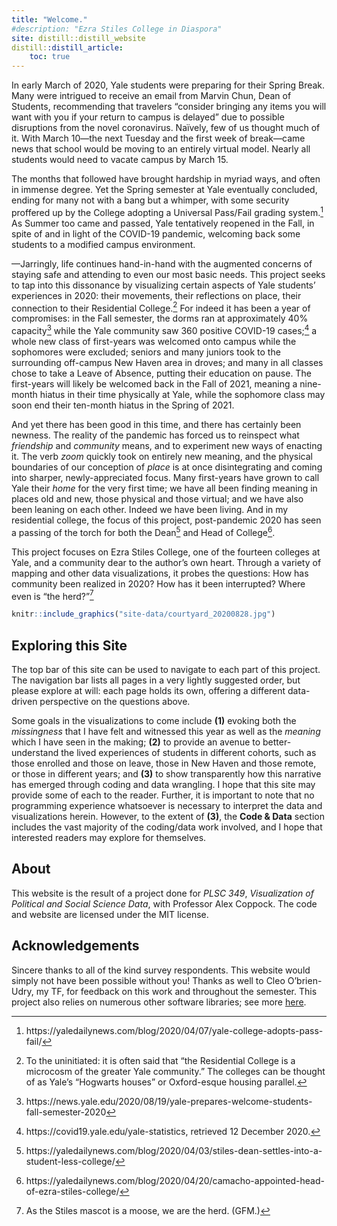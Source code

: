 ```yaml
---
title: "Welcome."
#description: "Ezra Stiles College in Diaspora"
site: distill::distill_website
distill::distill_article:
    toc: true
---
```


In early March of 2020, Yale students were preparing for their Spring Break. Many were intrigued to receive an email from Marvin Chun, Dean of Students, recommending that travelers "consider bringing any items you will want with you if your return to campus is delayed" due to possible disruptions from the novel coronavirus. Naïvely, few of us thought much of it. With March 10—the next Tuesday and the first week of break—came news that school would be moving to an entirely virtual model. Nearly all students would need to vacate campus by March 15.

The months that followed have brought hardship in myriad ways, and often in immense degree. Yet the Spring semester at Yale eventually concluded, ending for many not with a bang but a whimper, with some security proffered up by the College adopting a Universal Pass/Fail grading system.^[https://yaledailynews.com/blog/2020/04/07/yale-college-adopts-pass-fail/] As Summer too came and passed, Yale tentatively reopened in the Fall, in spite of and in light of the COVID-19 pandemic, welcoming back some students to a modified campus environment.

—Jarringly, life continues hand-in-hand with the augmented concerns of staying safe and attending to even our most basic needs. This project seeks to tap into this dissonance by visualizing certain aspects of Yale students' experiences in 2020: their movements, their reflections on place, their connection to their Residential College.^[To the uninitiated: it is often said that "the Residential College is a microcosm of the greater Yale community." The colleges can be thought of as Yale's “Hogwarts houses” or Oxford-esque housing parallel.] For indeed it has been a year of compromises: in the Fall semester, the dorms ran at approximately 40% capacity^[https://news.yale.edu/2020/08/19/yale-prepares-welcome-students-fall-semester-2020] while the Yale community saw 360 positive COVID-19 cases;^[https://covid19.yale.edu/yale-statistics, retrieved 12 December 2020.] a whole new class of first-years was welcomed onto campus while the sophomores were excluded; seniors and many juniors took to the surrounding off-campus New Haven area in droves; and many in all classes chose to take a Leave of Absence, putting their education on pause. The first-years will likely be welcomed back in the Fall of 2021, meaning a nine-month hiatus in their time physically at Yale, while the sophomore class may soon end their ten-month hiatus in the Spring of 2021.

And yet there has been good in this time, and there has certainly been newness. The reality of the pandemic has forced us to reinspect what *friendship* and *community* means, and to experiment new ways of enacting it. The verb *zoom* quickly took on entirely new meaning, and the physical boundaries of our conception of *place* is at once disintegrating and coming into sharper, newly-appreciated focus. Many first-years have grown to call Yale their *home* for the very first time; we have all been finding meaning in places old and new, those physical and those virtual; and we have also been leaning on each other. Indeed we have been living. And in my residential college, the focus of this project, post-pandemic 2020 has seen a passing of the torch for both the Dean^[https://yaledailynews.com/blog/2020/04/03/stiles-dean-settles-into-a-student-less-college/] and Head of College^[https://yaledailynews.com/blog/2020/04/20/camacho-appointed-head-of-ezra-stiles-college/].

This project focuses on Ezra Stiles College, one of the fourteen colleges at Yale, and a community dear to the author's own heart. Through a variety of mapping and other data visualizations, it probes the questions: How has community been realized in 2020? How has it been interrupted? Where even is "the herd?"^[As the Stiles mascot is a moose, we are the herd. (GFM.)]

```r
knitr::include_graphics("site-data/courtyard_20200828.jpg")
```

## Exploring this Site

The top bar of this site can be used to navigate to each part of this project. The navigation bar lists all pages in a very lightly suggested order, but please explore at will: each page holds its own, offering a different data-driven perspective on the questions above.

Some goals in the visualizations to come include **(1)** evoking both the *missingness* that I have felt and witnessed this year as well as the *meaning* which I have seen in the making; **(2)** to provide an avenue to better-understand the lived experiences of students in different cohorts, such as those enrolled and those on leave, those in New Haven and those remote, or those in different years; and **(3)** to show transparently how this narrative has emerged through coding and data wrangling. I hope that this site may provide some of each to the reader. Further, it is important to note that no programming experience whatsoever is necessary to interpret the data and visualizations herein. However, to the extent of **(3)**, the **Code & Data** section includes the vast majority of the coding/data work involved, and I hope that interested readers may explore for themselves.

<!--## Reservations

Note about my own perspective as an on-campus student.

Also note about how this focuses on students, even though Stiles is so much more.

Reflect on limitations of this exploration and its representativeness of Stiles, and Yale, write large.
Lamentably, so much that this study can't get to. Food and housing security. Social network. Mentors. How have these pillars held up in 2020? —Yet, it still is couched in the oncoming wave of studies which investigate social/behavioral changes due to COVID-19, as well as the coerced movement or displacement of various demographics.-->

## About {.appendix}

This website is the result of a project done for *PLSC 349*, *Visualization of Political and Social Science Data*, with Professor Alex Coppock. The code and website are licensed under the MIT license.

## Acknowledgements {.appendix}

Sincere thanks to all of the kind survey respondents. This website would simply not have been possible without you! Thanks as well to Cleo O'brien-Udry, my TF, for feedback on this work and throughout the semester. This project also relies on numerous other software libraries; see more [here](libraries.html).